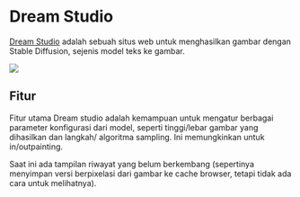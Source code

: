 
# Dream Studio

[Dream Studio](https://beta.dreamstudio.ai/dream) adalah sebuah situs web untuk menghasilkan gambar dengan Stable Diffusion, sejenis model teks ke gambar.

<div style={{ textAlign: "center" }}>
  <Image
    src="/docs/assets/tooling/dreamstudio.webp"
    width={1433}
    height={767}
    style={{ width: "750px", margin: "auto" }}
  />
</div>

## Fitur

Fitur utama Dream studio adalah kemampuan untuk mengatur berbagai parameter konfigurasi dari model, seperti tinggi/lebar gambar yang dihasilkan dan langkah/ algoritma sampling. Ini memungkinkan untuk in/outpainting.

Saat ini ada tampilan riwayat yang belum berkembang (sepertinya menyimpan versi berpixelasi dari gambar ke cache browser, tetapi tidak ada cara untuk melihatnya).
